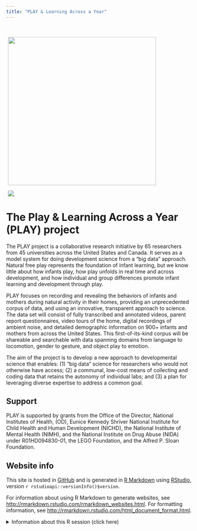 ```yaml
---
title: "PLAY & Learning Across a Year"
---
```



<br>

<img src="img/PLAY-logo.png" width="400" / hspace="5">

<img src="img/PLAY-momchild-long.png" / hspace="5">

# The Play & Learning Across a Year (PLAY) project 

The PLAY project is a collaborative research initiative by 65 researchers from 45 universities across the United States and Canada. It serves as a model system for doing development science from a “big data” approach. Natural free play represents the foundation of infant learning, but we know little about how infants play, how play unfolds in real time and across development, and how individual and group differences promote infant learning and development through play.

PLAY focuses on recording and revealing the behaviors of infants and mothers during natural activity in their homes, providing an unprecedented corpus of data, and using an innovative, transparent approach to science. The data set will consist of fully transcribed and annotated videos, parent report questionnaires, video tours of the home, digital recordings of ambient noise, and detailed demographic information on 900+ infants and mothers from across the United States. This first-of-its-kind corpus will be shareable and searchable with data spanning domains from language to locomotion, gender to gesture, and object play to emotion.

The aim of the project is to develop a new approach to developmental science that enables: (1) “big data“ science for researchers who would not otherwise have access; (2) a communal, low-cost means of collecting and coding data that retains the autonomy of individual labs; and (3) a plan for leveraging diverse expertise to address a common goal. 


## Support

PLAY is supported by grants from the Office of the Director, National Institutes of Health, (OD), Eunice Kennedy Shriver National Institute for Child Health and Human Development (NICHD), the National Institute of Mental Health (NIMH), and the National Institute on Drug Abuse (NIDA) under R01HD094830-01, the LEGO Foundation, and the Alfred P. Sloan Foundation.


## Website info

This site is hosted in [GitHub](http://github.com/PLAY-behaviorome/) and is generated in [R Markdown](http://rmarkdown.rstudio.com/) using [RStudio](http://rstudio.com), version `r rstudioapi::versionInfo()$version`.

For information about using R Markdown to generate websites, see <http://rmarkdown.rstudio.com/rmarkdown_websites.html>.
For formatting information, see <http://rmarkdown.rstudio.com/html_document_format.html>.

<!-- ```{r child='_sessioninfo.Rmd'}``` -->

<details>
<summary>Information about this R session (click here)</summary>
<p>

```r
sessionInfo()
```

</p>
</details>



